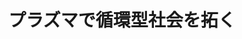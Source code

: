 ﻿---
title: "プラズマで循環型社会を拓く"
category: "その他"
vol: 68
interviewee: "渡辺 隆行"
url: "http://www.chem-eng.kyushu-u.ac.jp/lab5/index.html"
tags: ["材料","プラズマ","製造","循環","考案"]
pdf: "68-4-watanabe.pdf"
career: ""
preface: "循環型社会への移行が急がれる現在、廃棄物処 理やリサイクル、材料製造プロセスの革新が求め られている。廃棄物処理は、ただ廃棄物を分解す ればよいというわけではなく、有害な副生成物を 抑制しながら効率的に行わなければならない。リ サイクルや材料製造の効率化も徹底していく必要 がある。これらを実現する新しい方法として、渡 辺先生はプラズマのさまざまな性質を活かしたも のを考案している。先生の研究成果は近年大きな 注目を集めており、本稿ではそのいくつかを紹介 する。"
---
